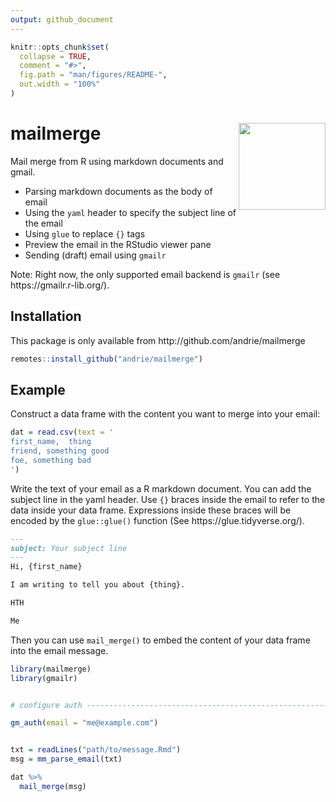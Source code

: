 ```yaml
---
output: github_document
---
```


<!-- README.md is generated from README.Rmd. Please edit that file -->

```r
knitr::opts_chunk$set(
  collapse = TRUE,
  comment = "#>",
  fig.path = "man/figures/README-",
  out.width = "100%"
)
```


# mailmerge <img src='man/figures/logo.svg' align="right" height="139" />

<!-- badges: start -->
<!-- badges: end -->

Mail merge from R using markdown documents and gmail.

* Parsing markdown documents as the body of email
* Using the `yaml` header to specify the subject line of the email
* Using `glue` to replace `{}` tags
* Preview the email in the RStudio viewer pane
* Sending (draft) email using `gmailr`

Note: Right now, the only supported email backend is `gmailr` (see https://gmailr.r-lib.org/).


## Installation

This package is only available from http://github.com/andrie/mailmerge

``` r
remotes::install_github("andrie/mailmerge")
```

## Example

Construct a data frame with the content you want to merge into your email:

```r
dat = read.csv(text = '
first_name,  thing
friend, something good
foe, something bad
')
```

Write the text of your email as a R markdown document. You can add the subject line in the yaml header.  Use `{}` braces inside the email to refer to the data inside your data frame.  Expressions inside these braces will be encoded by the `glue::glue()` function (See https://glue.tidyverse.org/).

```md
---
subject: Your subject line
---
Hi, {first_name}

I am writing to tell you about {thing}.

HTH

Me

```

Then you can use `mail_merge()` to embed the content of your data frame into the email message.



```r
library(mailmerge)
library(gmailr)


# configure auth ----------------------------------------------------------

gm_auth(email = "me@example.com")


txt = readLines("path/to/message.Rmd")
msg = mm_parse_email(txt)

dat %>% 
  mail_merge(msg)

```
